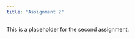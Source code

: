 ```yaml
---
title: "Assignment 2"
---
```


<!--In [the second programming assignment](https://github.com/liu-nlp/dl4nlp/tree/master/assignment2) you will implement the encoder–decoder architecture of Sutskever et al. (2014), including the attention-based extension of Bahdanau et al. (2015), and evaluate this architecture on a machine translation task.-->

<!--**Deadline: 2022-05-20**-->

<!--[Assignment 2](Assignment2.ipynb)-->

This is a placeholder for the second assignment.
